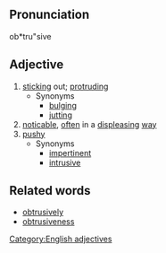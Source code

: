 ==Pronunciation==
ob*tru"sive

==Adjective==
# [[stick]]ing out; [[protrude|protruding]]
#* Synonyms
#** [[bulge|bulging]]
#** [[jut]]ting
# [[noticable]], [[often]] in a [[displease|displeasing]] [[way]]
# [[pushy]]
#* Synonyms
#** [[impertinent]]
#** [[intrusive]]

==Related words==
* [[obtrusively]]
* [[obtrusiveness]]

[[Category:English adjectives]]